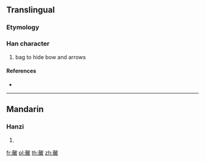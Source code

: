 {{character info/new}}
==Translingual==

===Etymology===
{{Han compound|賣|皮|c1=p|c2=s|t2=leather|ls=psc}}

===Han character===
{{Han char|rn=107|rad=皮|as=15|sn=20|four=44847|canj=GCDHE}}

# bag to hide bow and arrows

====References====
* {{Han ref|kx=0792.230|dkj=22929|dj=1207.200|hdz=42759.080|uh=76BE|ud=30398|bh=F472|bd=62578}}

----

==Mandarin==

===Hanzi===
{{cmn-hanzi|pin=[[dú]] ([[du2]])|wg=tu<sup>2</sup>}}

# {{defn|lang=cmn|sort=皮15}}

[[fr:皾]]
[[pl:皾]]
[[th:皾]]
[[zh:皾]]